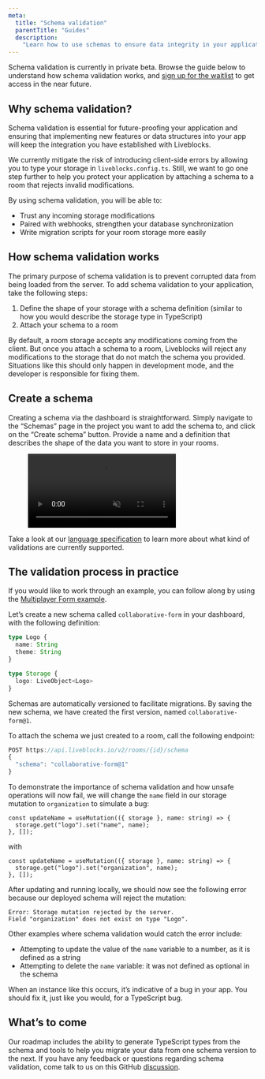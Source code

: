 ```yaml
---
meta:
  title: "Schema validation"
  parentTitle: "Guides"
  description:
    "Learn how to use schemas to ensure data integrity in your application"
---
```


<Banner title="Private beta">

Schema validation is currently in private beta. Browse the guide below to
understand how schema validation works, and
[sign up for the waitlist](https://docs.google.com/forms/d/197IrpiyeqlJo9xOCOfzwdcwBIk6nisk9pToJe3st3Ng/viewform)
to get access in the near future.

</Banner>

## Why schema validation?

Schema validation is essential for future-proofing your application and ensuring
that implementing new features or data structures into your app will keep the
integration you have established with Liveblocks.

We currently mitigate the risk of introducing client-side errors by allowing you
to type your storage in `liveblocks.config.ts`. Still, we want to go one step
further to help you protect your application by attaching a schema to a room
that rejects invalid modifications.

By using schema validation, you will be able to:

- Trust any incoming storage modifications
- Paired with webhooks, strengthen your database synchronization
- Write migration scripts for your room storage more easily

## How schema validation works

The primary purpose of schema validation is to prevent corrupted data from being
loaded from the server. To add schema validation to your application, take the
following steps:

1. Define the shape of your storage with a schema definition (similar to how you
   would describe the storage type in TypeScript)
2. Attach your schema to a room

By default, a room storage accepts any modifications coming from the client. But
once you attach a schema to a room, Liveblocks will reject any modifications to
the storage that do not match the schema you provided. Situations like this
should only happen in development mode, and the developer is responsible for
fixing them.

## Create a schema

Creating a schema via the dashboard is straightforward. Simply navigate to the
“Schemas” page in the project you want to add the schema to, and click on the
“Create schema” button. Provide a name and a definition that describes the shape
of the data you want to store in your rooms.

<Figure>
  <video autoPlay loop muted playsInline>
    <source
      src="/images/docs/schema-validation/create-schema-dashboard.mp4"
      type="video/mp4"
    />
  </video>
</Figure>

<Banner title="Schema language specification">

Take a look at our
[language specification](/docs/guides/schema-validation/language) to learn more
about what kind of validations are currently supported.

</Banner>

## The validation process in practice

If you would like to work through an example, you can follow along by using the
[Multiplayer Form example](/examples/multiplayer-form/nextjs).

Let’s create a new schema called `collaborative-form` in your dashboard, with
the following definition:

```ts
type Logo {
  name: String
  theme: String
}

type Storage {
  logo: LiveObject<Logo>
}
```

Schemas are automatically versioned to facilitate migrations. By saving the new
schema, we have created the first version, named `collaborative-form@1`.

To attach the schema we just created to a room, call the following endpoint:

```ts
POST https://api.liveblocks.io/v2/rooms/{id}/schema
{
  "schema": "collaborative-form@1"
}
```

To demonstrate the importance of schema validation and how unsafe operations
will now fail, we will change the `name` field in our storage mutation to
`organization` to simulate a bug:

```tsx file="index.tsx"
const updateName = useMutation(({ storage }, name: string) => {
  storage.get("logo").set("name", name);
}, []);
```

with

```tsx file="index.tsx"
const updateName = useMutation(({ storage }, name: string) => {
  storage.get("logo").set("organization", name);
}, []);
```

After updating and running locally, we should now see the following error
because our deployed schema will reject the mutation:

```
Error: Storage mutation rejected by the server.
Field "organization" does not exist on type "Logo".
```

Other examples where schema validation would catch the error include:

- Attempting to update the value of the `name` variable to a number, as it is
  defined as a string
- Attempting to delete the `name` variable: it was not defined as optional in
  the schema

When an instance like this occurs, it’s indicative of a bug in your app. You
should fix it, just like you would, for a TypeScript bug.

## What’s to come

Our roadmap includes the ability to generate TypeScript types from the schema
and tools to help you migrate your data from one schema version to the next. If
you have any feedback or questions regarding schema validation, come talk to us
on this GitHub
[discussion](https://github.com/liveblocks/liveblocks/discussions/674).
